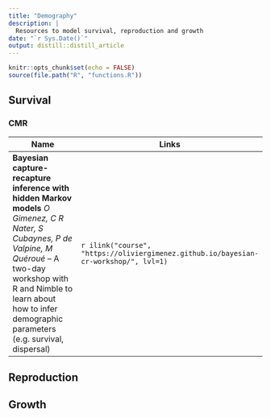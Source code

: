 ```yaml
---
title: "Demography"
description: |
  Resources to model survival, reproduction and growth
date: "`r Sys.Date()`"
output: distill::distill_article
---
```


```r
knitr::opts_chunk$set(echo = FALSE)
source(file.path("R", "functions.R"))
```

## Survival

### CMR

| Name                                      | Links |
|-------------------------------------------|-------|
|**Bayesian capture-recapture inference with hidden Markov models** *O Gimenez, C R Nater, S Cubaynes, P de Valpine, M Quéroué* -- A two-day workshop with R and Nimble to learn about how to infer demographic parameters (e.g. survival, dispersal)|`r ilink("course", "https://oliviergimenez.github.io/bayesian-cr-workshop/", lvl=1)`|

## Reproduction

## Growth

